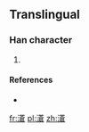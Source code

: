 ==Translingual==

===Han character===
{{Han char|rn=85|rad=水|as=14|sn=17|four=|canj=ETOR,XETOR}}

# {{defn|Han|sort=水14}}

====References====
* {{Han ref|kx=0657.361|hdz=31766.041|uh=6FF8|ud=28664}}

[[fr:濸]]
[[pl:濸]]
[[zh:濸]]